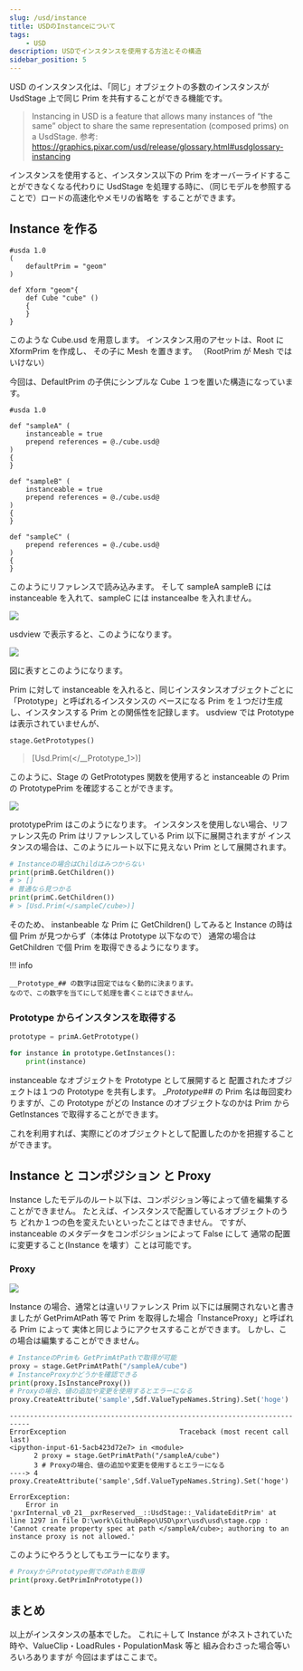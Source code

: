 ```yaml
---
slug: /usd/instance
title: USDのInstanceについて
tags:
    - USD
description: USDでインスタンスを使用する方法とその構造
sidebar_position: 5
---
```


USD のインスタンス化は、「同じ」オブジェクトの多数のインスタンスが UsdStage 上で同じ Prim を共有することができる機能です。

> Instancing in USD is a feature that allows many instances of “the same” object to share the same representation (composed prims) on a UsdStage.
> 参考: https://graphics.pixar.com/usd/release/glossary.html#usdglossary-instancing

インスタンスを使用すると、インスタンス以下の Prim をオーバーライドすることができなくなる代わりに
UsdStage を処理する時に、（同じモデルを参照することで）ロードの高速化やメモリの省略を
することができます。

## Instance を作る

```
#usda 1.0
(
    defaultPrim = "geom"
)

def Xform "geom"{
    def Cube "cube" ()
    {
    }
}
```

このような Cube.usd を用意します。
インスタンス用のアセットは、Root に XformPrim を作成し、
その子に Mesh を置きます。
（RootPrim が Mesh ではいけない）

今回は、DefaultPrim の子供にシンプルな Cube １つを置いた構造になっています。

```
#usda 1.0

def "sampleA" (
    instanceable = true
    prepend references = @./cube.usd@
)
{
}

def "sampleB" (
    instanceable = true
    prepend references = @./cube.usd@
)
{
}

def "sampleC" (
    prepend references = @./cube.usd@
)
{
}
```

このようにリファレンスで読み込みます。
そして sampleA sampleB には instanceable を入れて、sampleC には instancealbe を入れません。

![](https://gyazo.com/debd2ec17a78eada6d2cfef4af0ce4b8.png)

usdview で表示すると、このようになります。

![](https://gyazo.com/c836078377da7d0f0a002fdea421ffef.png)

図に表すとこのようになります。

Prim に対して instanceable を入れると、同じインスタンスオブジェクトごとに「Prototype」と呼ばれるインスタンスの
ベースになる Prim を１つだけ生成し、インスタンスする Prim との関係性を記録します。
usdview では Prototype は表示されていませんが、

```python
stage.GetPrototypes()
```

> [Usd.Prim(</__Prototype_1>)]

このように、Stage の GetPrototypes 関数を使用すると
instanceable の Prim の PrototypePrim を確認することができます。

![](https://gyazo.com/8bba1f6699966311aaad08bd4b8ee7f7.png)

prototypePrim はこのようになります。
インスタンスを使用しない場合、リファレンス先の Prim はリファレンスしている Prim 以下に展開されますが
インスタンスの場合は、このようにルート以下に見えない Prim として展開されます。

```python
# Instanceの場合はChildはみつからない
print(primB.GetChildren())
# > []
# 普通なら見つかる
print(primC.GetChildren())
# > [Usd.Prim(</sampleC/cube>)]
```

そのため、 instanbeable な Prim に GetChildren() してみると
Instance の時は個 Prim が見つからず（本体は Prototype 以下なので）
通常の場合は GetChildren で個 Prim を取得できるようになります。

!!! info

    __Prototype_## の数字は固定ではなく動的に決まります。
    なので、この数字を当てにして処理を書くことはできません。

### Prototype からインスタンスを取得する

```python
prototype = primA.GetPrototype()

for instance in prototype.GetInstances():
    print(instance)
```

instanceable なオブジェクトを Prototype として展開すると
配置されたオブジェクトは１つの Prototype を共有します。
\__Prototype_## の Prim 名は毎回変わりますが、この Prototype がどの Instance のオブジェクトなのかは
Prim から GetInstances で取得することができます。

これを利用すれば、実際にどのオブジェクトとして配置したのかを把握することができます。

## Instance と コンポジション と Proxy

Instance したモデルのルート以下は、コンポジション等によって値を編集することができません。
たとえば、インスタンスで配置しているオブジェクトのうち
どれか１つの色を変えたいといったことはできません。
ですが、instanceable のメタデータをコンポジションによって False にして
通常の配置に変更すること(Instance を壊す）ことは可能です。

### Proxy

![](https://gyazo.com/58c9335d44fa20aa7fc76eaab6ef7266.png)

Instance の場合、通常とは違いリファレンス Prim 以下には展開されないと書きましたが
GetPrimAtPath 等で Prim を取得した場合「InstanceProxy」と呼ばれる Prim によって
実体と同じようにアクセスすることができます。
しかし、この場合は編集することができません。

```python
# InstanceのPrimも GetPrimAtPathで取得が可能
proxy = stage.GetPrimAtPath("/sampleA/cube")
# InstanceProxyかどうかを確認できる
print(proxy.IsInstanceProxy())
# Proxyの場合、値の追加や変更を使用するとエラーになる
proxy.CreateAttribute('sample',Sdf.ValueTypeNames.String).Set('hoge')
```

```
---------------------------------------------------------------------------
ErrorException                            Traceback (most recent call last)
<ipython-input-61-5acb423d72e7> in <module>
      2 proxy = stage.GetPrimAtPath("/sampleA/cube")
      3 # Proxyの場合、値の追加や変更を使用するとエラーになる
----> 4 proxy.CreateAttribute('sample',Sdf.ValueTypeNames.String).Set('hoge')

ErrorException:
	Error in 'pxrInternal_v0_21__pxrReserved__::UsdStage::_ValidateEditPrim' at line 1297 in file D:\work\GithubRepo\USD\pxr\usd\usd\stage.cpp : 'Cannot create property spec at path </sampleA/cube>; authoring to an instance proxy is not allowed.'
```

このようにやろうとしてもエラーになります。

```python
# ProxyからPrototype側でのPathを取得
print(proxy.GetPrimInPrototype())
```

## まとめ

以上がインスタンスの基本でした。
これに＋して Instance がネストされていた時や、ValueClip・LoadRules・PopulationMask 等と
組み合わさった場合等いろいろありますが
今回はまずはここまで。
